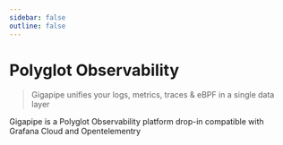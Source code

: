 ```yaml
---
sidebar: false
outline: false
---
```


# Polyglot Observability

> Gigapipe unifies your logs, metrics, traces & eBPF in a single data layer

Gigapipe is a Polyglot Observability platform drop-in compatible with Grafana Cloud and Opentelementry
